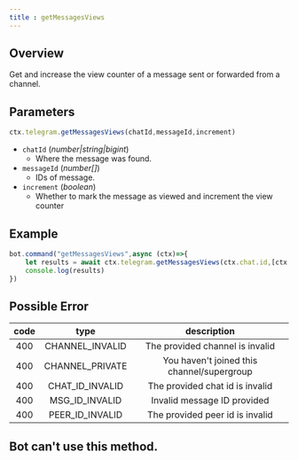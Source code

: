 ```yaml
--- 
title : getMessagesViews 
--- 
```

## Overview 
Get and increase the view counter of a message sent or forwarded from a channel. 
## Parameters 
```ts 
ctx.telegram.getMessagesViews(chatId,messageId,increment)
```
- `chatId` (_number|string|bigint_) 
    - Where the message was found.
- `messageId` (_number[]_) 
    - IDs of message.
- `increment` (_boolean_) 
    - Whether to mark the message as viewed and increment the view counter 
## Example 
```ts headlight=2
bot.command("getMessagesViews",async (ctx)=>{
    let results = await ctx.telegram.getMessagesViews(ctx.chat.id,[ctx.id]) 
    console.log(results) 
})
```
## Possible Error 
| code | type | description | 
| :---: | :---: | :------:| 
| 400 | CHANNEL_INVALID | The provided channel is invalid | 
| 400 | CHANNEL_PRIVATE | You haven't joined this channel/supergroup | 
| 400 | CHAT_ID_INVALID | The provided chat id is invalid | 
| 400 | MSG_ID_INVALID | Invalid message ID provided | 
| 400 | PEER_ID_INVALID | The provided peer id is invalid | 

## Bot can't use this method.